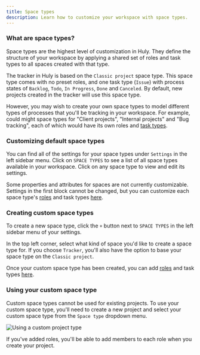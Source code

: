 ```yaml
---
title: Space types
description: Learn how to customize your workspace with space types.
---
```



### What are space types?

Space types are the highest level of customization in Huly. They define the structure of your workspace by applying a shared set of roles and task types to all spaces created with that type.

The tracker in Huly is based on the `Classic project` space type. This space type comes with no preset roles, and one task type (`Issue`) with process states of `Backlog`, `Todo`, `In Progress`, `Done` and `Canceled`. By default, new projects created in the tracker will use this space type.

However, you may wish to create your own space types to model different types of processes that you'll be tracking in your workspace. For example, could might space types for "Client projects", "Internal projects" and "Bug tracking", each of which would have its own roles and [task types](/advanced-settings/task-types).

### Customizing default space types

You can find all of the settings for your space types under `Settings` in the left sidebar menu. Click on `SPACE TYPES` to see a list of all space types available in your workspace. Click on any space type to view and edit its settings.

Some properties and attributes for spaces are not currently customizable. Settings in the first block cannot be changed, but you can customize each space type's [roles](/advanced-settings/roles) and task types [here](/advanced-settings/task-types).

### Creating custom space types

To create a new space type, click the `+` button next to `SPACE TYPES` in the left sidebar menu of your settings.

In the top left corner, select what kind of space you'd like to create a space type for. If you choose `Tracker`, you'll also have the option to base your space type on the `Classic project`.

Once your custom space type has been created, you can add [roles](/advanced-settings/roles) and task types [here](/advanced-settings/task-types).

### Using your custom space type

Custom space types cannot be used for existing projects. To use your custom space type, you'll need to create a new project and select your custom space type from the `Space type` dropdown menu.

<Image
  src={settingsCustomProjectType}
  alt="Using a custom project type"
  inferSize
  quality="max"
/>

If you've added roles, you'll be able to add members to each role when you create your project.
